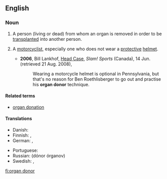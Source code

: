 ==English==

===Noun===
{{en-noun|head=[[organ]] [[donor]]}}

# A person (living or dead) from whom an organ is removed in order to be [[transplant]]ed into another person.
# {{context|chiefly|US|slang|lang=en}} A [[motorcyclist]], especially one who does not wear a [[protective]] [[helmet]].
#* '''2006''', Bill Lankhof, [http://slam.canoe.ca/Slam/Columnists/Lankhof/2006/06/14/1631632-sun.html Head Case], ''Slam! Sports'' (Canada), 14 Jun. (retrieved 21 Aug. 2008),
#*: Wearing a motorcycle helmet is optional in Pennsylvania, but that's no reason for Ben Roethlisberger to go out and practise his '''organ donor''' technique.

====Related terms====
* [[organ donation]]

====Translations====
{{trans-top|person from whom an organ is removed}}
* Danish: {{t+|da|organdonor|c}}
* Finnish: {{t|fi|elimenluovuttaja}}, {{t|fi|elintenluovuttaja}}
* German: {{t+|de|Organspender|m}}, {{t+|de|Organspenderin|f}}
{{trans-mid}}
* Portuguese: {{t|pt|doador de órgãos|m}}
* Russian: {{l|ru|до́нор}} {{l|ru|орган|органов}} (dónor órganov) {{g|m}}
* Swedish: {{t+|sv|donator|c}}, {{t|sv|organdonator|c}}
{{trans-bottom}}

[[fi:organ donor]]